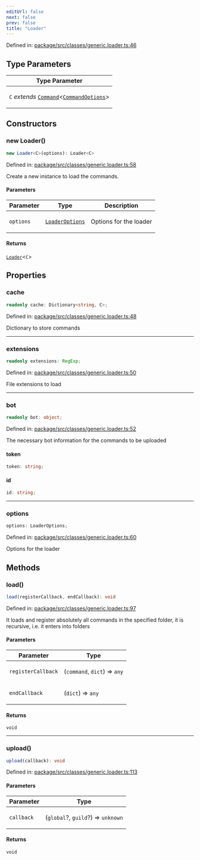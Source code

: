 ```yaml
---
editUrl: false
next: false
prev: false
title: "Loader"
---
```


Defined in: [package/src/classes/generic.loader.ts:46](https://github.com/KingsBeCattz/uncmd/blob/bad6bae9d56c0bb79ede2176419790e96cc812b7/package/src/classes/generic.loader.ts#L46)

## Type Parameters

<table>
<thead>
<tr>
<th>Type Parameter</th>
</tr>
</thead>
<tbody>
<tr>
<td>

`C` *extends* [`Command`](/uncmd/reference/classes/command/)\<[`CommandOptions`](/uncmd/reference/interfaces/commandoptions/)\>

</td>
</tr>
</tbody>
</table>

## Constructors

### new Loader()

```ts
new Loader<C>(options): Loader<C>
```

Defined in: [package/src/classes/generic.loader.ts:58](https://github.com/KingsBeCattz/uncmd/blob/bad6bae9d56c0bb79ede2176419790e96cc812b7/package/src/classes/generic.loader.ts#L58)

Create a new instance to load the commands.

#### Parameters

<table>
<thead>
<tr>
<th>Parameter</th>
<th>Type</th>
<th>Description</th>
</tr>
</thead>
<tbody>
<tr>
<td>

`options`

</td>
<td>

[`LoaderOptions`](/uncmd/reference/interfaces/loaderoptions/)

</td>
<td>

Options for the loader

</td>
</tr>
</tbody>
</table>

#### Returns

[`Loader`](/uncmd/reference/classes/loader/)\<`C`\>

## Properties

### cache

```ts
readonly cache: Dictionary<string, C>;
```

Defined in: [package/src/classes/generic.loader.ts:48](https://github.com/KingsBeCattz/uncmd/blob/bad6bae9d56c0bb79ede2176419790e96cc812b7/package/src/classes/generic.loader.ts#L48)

Dictionary to store commands

***

### extensions

```ts
readonly extensions: RegExp;
```

Defined in: [package/src/classes/generic.loader.ts:50](https://github.com/KingsBeCattz/uncmd/blob/bad6bae9d56c0bb79ede2176419790e96cc812b7/package/src/classes/generic.loader.ts#L50)

File extensions to load

***

### bot

```ts
readonly bot: object;
```

Defined in: [package/src/classes/generic.loader.ts:52](https://github.com/KingsBeCattz/uncmd/blob/bad6bae9d56c0bb79ede2176419790e96cc812b7/package/src/classes/generic.loader.ts#L52)

The necessary bot information for the commands to be uploaded

#### token

```ts
token: string;
```

#### id

```ts
id: string;
```

***

### options

```ts
options: LoaderOptions;
```

Defined in: [package/src/classes/generic.loader.ts:60](https://github.com/KingsBeCattz/uncmd/blob/bad6bae9d56c0bb79ede2176419790e96cc812b7/package/src/classes/generic.loader.ts#L60)

Options for the loader

## Methods

### load()

```ts
load(registerCallback, endCallback): void
```

Defined in: [package/src/classes/generic.loader.ts:97](https://github.com/KingsBeCattz/uncmd/blob/bad6bae9d56c0bb79ede2176419790e96cc812b7/package/src/classes/generic.loader.ts#L97)

It loads and register absolutely all commands in the specified folder, it is recursive, i.e. it enters into folders

#### Parameters

<table>
<thead>
<tr>
<th>Parameter</th>
<th>Type</th>
</tr>
</thead>
<tbody>
<tr>
<td>

`registerCallback`

</td>
<td>

(`command`, `dict`) => `any`

</td>
</tr>
<tr>
<td>

`endCallback`

</td>
<td>

(`dict`) => `any`

</td>
</tr>
</tbody>
</table>

#### Returns

`void`

***

### upload()

```ts
upload(callback): void
```

Defined in: [package/src/classes/generic.loader.ts:113](https://github.com/KingsBeCattz/uncmd/blob/bad6bae9d56c0bb79ede2176419790e96cc812b7/package/src/classes/generic.loader.ts#L113)

#### Parameters

<table>
<thead>
<tr>
<th>Parameter</th>
<th>Type</th>
</tr>
</thead>
<tbody>
<tr>
<td>

`callback`

</td>
<td>

(`global`?, `guild`?) => `unknown`

</td>
</tr>
</tbody>
</table>

#### Returns

`void`
